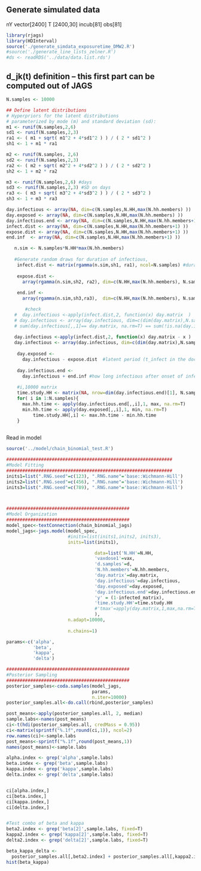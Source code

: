 ## Generate simulated data
nY vector[2400]
T [2400,30]
incub[81]
obs[81]

```r
library(rjags)
library(HDInterval)
source('./generate_simdata_exposuretime_DMW2.R') 
#source('./generate_line_lists_zelner.R') 
#ds <- readRDS('../data/data.list.rds')
```


## d_jk(t) definition -- this first part can be computed out of JAGS

```r


N.samples <- 10000

## Define latent distributions
# Hyperpriors for the latent distributions
# parameterized by mode (m) and standard deviation (sd):
m1 <- runif(N.samples,2,6)
sd1 <- runif(N.samples,2,3) 
ra1 <- ( m1 + sqrt( m1^2 + 4*sd1^2 ) ) / ( 2 * sd1^2 )
sh1 <- 1 + m1 * ra1

m2 <- runif(N.samples, 2,6)
sd2 <- runif(N.samples,2,3)
ra2 <- ( m2 + sqrt( m2^2 + 4*sd2^2 ) ) / ( 2 * sd2^2 )
sh2 <- 1 + m2 * ra2

m3 <- runif(N.samples,2,6) #days
sd3 <- runif(N.samples,2,3) #SD on days
ra3 <- ( m3 + sqrt( m3^2 + 4*sd3^2 ) ) / ( 2 * sd3^2 )
sh3 <- 1 + m3 * ra3

day.infectious <- array(NA, dim=c(N.samples,N.HH,max(N.hh.members) ))
day.exposed <- array(NA, dim=c(N.samples,N.HH,max(N.hh.members) ))
day.infectious.end <- array(NA, dim=c(N.samples,N.HH,max(N.hh.members+1) ))
infect.dist <- array(NA, dim=c(N.samples,N.HH,max(N.hh.members+1) ))
expose.dist <- array(NA, dim=c(N.samples,N.HH,max(N.hh.members+1) ))
end.inf  <- array(NA, dim=c(N.samples,N.HH,max(N.hh.members+1) ))

   n.sim <- N.samples*N.HH*max(N.hh.members)
    
   #Generate random draws for duration of infectious, 
    infect.dist <- matrix(rgamma(n.sim,sh1, ra1), ncol=N.samples) #duration infectiousness
    
    expose.dist <- 
      array(rgamma(n.sim,sh2, ra2), dim=c(N.HH,max(N.hh.members), N.samples)) 
    
    end.inf <-
      array(rgamma(n.sim,sh3,ra3),  dim=c(N.HH,max(N.hh.members), N.samples)) 

       #check
   #  day.infectious <-apply(infect.dist,2, function(x) day.matrix  )
   # day.infectious <- array(day.infectious, dim=c(dim(day.matrix),N.samples ))
   # sum(day.infectious[,,1]== day.matrix, na.rm=T) == sum(!is.na(day.infectious[,,1]))
    
   day.infectious <-apply(infect.dist,2, function(x) day.matrix - x )
   day.infectious <- array(day.infectious, dim=c(dim(day.matrix),N.samples ))
   
    day.exposed <-  
      day.infectious - expose.dist  #latent period (t_infect in the document)
    
    day.infectious.end <- 
      day.infectious + end.inf #how long infectious after onset of infectiousness
    
    #i,10000 matrix
    time.study.HH <- matrix(NA, nrow=dim(day.infectious.end)[1], N.samples)
    for( i in 1:N.samples){
      max.hh.time <- apply(day.infectious.end[,,i],1, max, na.rm=T)
      min.hh.time <- apply(day.exposed[,,i],1, min, na.rm=T)
          time.study.HH[,i] <- max.hh.time - min.hh.time
    }
    
```

Read in model
```r
source('../model/chain_binomial_test.R')
```

```r
##############################################################
#Model Fitting
##############################################################
inits1=list(".RNG.seed"=c(123), ".RNG.name"='base::Wichmann-Hill')
inits2=list(".RNG.seed"=c(456), ".RNG.name"='base::Wichmann-Hill')
inits3=list(".RNG.seed"=c(789), ".RNG.name"='base::Wichmann-Hill')



##############################################
#Model Organization
##############################################
model_spec<-textConnection(chain_binomial_jags)
model_jags<-jags.model(model_spec, 
                       #inits=list(inits1,inits2, inits3),
                       inits=list(inits1),

                                 data=list('N.HH'=N.HH,
                                 'vaxdose1'=vax,                                                       #'vaxdose2'=vaxdose2,
                                 'd.samples'=d,
                                 'N.hh.members'=N.hh.members,
                                 'day.matrix'=day.matrix,
                                 'day.infectious'=day.infectious,
                                 'day.exposed'=day.exposed,
                                 'day.infectious.end'=day.infectious.end,
                                 'y' = (1-infected_matrix),
                                 'time.study.HH'=time.study.HH
                                 #'tmax'=apply(day.matrix,1,max,na.rm=T)
                                 ),
                       n.adapt=10000, 
                       
                       n.chains=1)

```

```r
params<-c('alpha',
          'beta',
          'kappa',
          'delta')

##############################################
#Posterior Sampling
##############################################
posterior_samples<-coda.samples(model_jags, 
                                params, 
                                n.iter=10000)
posterior_samples.all<-do.call(rbind,posterior_samples)

post_means<-apply(posterior_samples.all, 2, median)
sample.labs<-names(post_means)
ci<-t(hdi(posterior_samples.all, credMass = 0.95))
ci<-matrix(sprintf("%.1f",round(ci,1)), ncol=2)
row.names(ci)<-sample.labs
post_means<-sprintf("%.1f",round(post_means,1))
names(post_means)<-sample.labs

alpha.index <- grep('alpha',sample.labs)
beta.index <- grep('beta',sample.labs)
kappa.index <- grep('kappa',sample.labs)
delta.index <- grep('delta',sample.labs)


ci[alpha.index,]
ci[beta.index,]
ci[kappa.index,]
ci[delta.index,]


#Test combo of beta and kappa
beta2.index <- grep('beta[2]',sample.labs, fixed=T)
kappa2.index <- grep('kappa[2]',sample.labs, fixed=T)
delta2.index <- grep('delta[2]',sample.labs, fixed=T)

beta_kappa_delta <- 
  posterior_samples.all[,beta2.index] + posterior_samples.all[,kappa2.index]
hist(beta_kappa)
```



